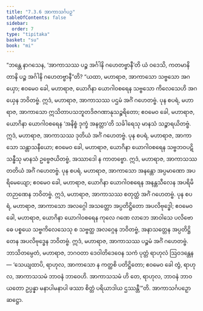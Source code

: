 ```yaml
---
title: "7.3.6 အာကာသင်္ဂပဉှ"
tableOfContents: false
sidebar:
  order: 7
type: "tipitaka"
basket: "su"
book: "mi"
---
```



<DynamicBreadcrumb />

<Division number="250" book="mi">

<Paragraph number="1797" book="mi">
“ဘန္တေ နာဂသေန, ‘အာကာသဿ ပဉ္စ အင်္ဂါနိ ဂဟေတဗ္ဗာနီ’တိ ယံ ဝဒေသိ, ကတမာနိ တာနိ ပဉ္စ အင်္ဂါနိ ဂဟေတဗ္ဗာနီ”တိ? “ယထာ, မဟာရာဇ, အာကာသော သဗ္ဗသော အဂယှော; ဧဝမေဝ ခေါ, မဟာရာဇ, ယောဂိနာ ယောဂါဝစရေန သဗ္ဗသော ကိလေသေဟိ အဂယှေန ဘဝိတဗ္ဗံ. ဣဒံ, မဟာရာဇ, အာကာသဿ ပဌမံ အင်္ဂံ ဂဟေတဗ္ဗံ.
</Paragraph>

<Paragraph number="1798" book="mi">
ပုန စပရံ, မဟာရာဇ, အာကာသော ဣသိတာပသဘူတဒိဇဂဏာနုသဉ္စရိတော; ဧဝမေဝ ခေါ, မဟာရာဇ, ယောဂိနာ ယောဂါဝစရေန ‘အနိစ္စံ ဒုက္ခံ အနတ္တာ’တိ သင်္ခါရေသု မာနသံ သဉ္စာရယိတဗ္ဗံ. ဣဒံ, မဟာရာဇ, အာကာသဿ ဒုတိယံ အင်္ဂံ ဂဟေတဗ္ဗံ.
</Paragraph>

<Paragraph number="1799" book="mi">
ပုန စပရံ, မဟာရာဇ, အာကာသော သန္တာသနီယော; ဧဝမေဝ ခေါ, မဟာရာဇ, ယောဂိနာ ယောဂါဝစရေန သဗ္ဗဘဝပဋိသန္ဓီသု မာနသံ ဥဗ္ဗေဇယိတဗ္ဗံ, အဿာဒေါ န ကာတဗ္ဗော. ဣဒံ, မဟာရာဇ, အာကာသဿ တတိယံ အင်္ဂံ ဂဟေတဗ္ဗံ.
</Paragraph>

<Paragraph number="1800" book="mi">
ပုန စပရံ, မဟာရာဇ, အာကာသော အနန္တော အပ္ပမာဏော အပရိမေယျော; ဧဝမေဝ ခေါ, မဟာရာဇ, ယောဂိနာ ယောဂါဝစရေန အနန္တသီလေန အပရိမိတဉာဏေန ဘဝိတဗ္ဗံ. ဣဒံ, မဟာရာဇ, အာကာသဿ စတုတ္ထံ အင်္ဂံ ဂဟေတဗ္ဗံ.
</Paragraph>

<Paragraph number="1801" book="mi">
ပုန စပရံ, မဟာရာဇ, အာကာသော အလဂ္ဂေါ အသတ္တော အပ္ပတိဋ္ဌိတော အပလိဗုဒ္ဓေါ; ဧဝမေဝ ခေါ, မဟာရာဇ, ယောဂိနာ ယောဂါဝစရေန ကုလေ ဂဏေ လာဘေ အာဝါသေ ပလိဗောဓေ ပစ္စယေ သဗ္ဗကိလေသေသု စ သဗ္ဗတ္ထ အလဂ္ဂေန ဘဝိတဗ္ဗံ, အနာသတ္တေန အပ္ပတိဋ္ဌိတေန အပလိဗုဒ္ဓေန ဘဝိတဗ္ဗံ. ဣဒံ, မဟာရာဇ, အာကာသဿ ပဉ္စမံ အင်္ဂံ ဂဟေတဗ္ဗံ. ဘာသိတမ္ပေတံ, မဟာရာဇ, ဘဂဝတာ ဒေဝါတိဒေဝေန သကံ ပုတ္တံ ရာဟုလံ ဩဝဒန္တေန—
</Paragraph>

<Paragraph number="1802" book="mi">
‘သေယျထာပိ, ရာဟုလ, အာကာသော န ကတ္ထစိ ပတိဋ္ဌိတော; ဧဝမေဝ ခေါ တွံ, ရာဟုလ, အာကာသသမံ ဘာဝနံ ဘာဝေဟိ. အာကာသသမံ ဟိ တေ, ရာဟုလ, ဘာဝနံ ဘာဝယတော ဥပ္ပန္နာ မနာပါမနာပါ ဖဿာ စိတ္တံ ပရိယာဒါယ ဌဿန္တီ’”တိ.

</Paragraph>
</Division>

<Paragraph number="1803" type="center" book="mi">
အာကာသင်္ဂပဉှော ဆဋ္ဌော.
</Paragraph>